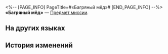 <%-- [PAGE_INFO]
PageTitle=#«Багряный мёд»#
[END_PAGE_INFO] --%>
{{Предмет Инфобокс
|id          = 140580
|Изображение = Предмет «Багряный мёд».png
|Тип         = Предмет миссии
|Инвентарь   = Миссии
|Редкость    = 3
|Эффект      = 
|Описание    = В этой бутылке хранится гранатовая героическая душа, которая сражалась до последнего вздоха. Выпейте и восхвалите её жизнь.
}}
'''«Багряный мёд»''' — [[Предмет миссии]].

==На других языках==
{{На других языках
|en   = "Scarlet Honey Brew"
|zhs  = 「赤血蜜酿」
|zht  = 「赤血蜜釀」
|ja   = 「赤血のメーレ」
|ko   = 「붉은 피의 꿀 음료」
|es   = "Hidromiel sangriento"
|fr   = «&nbsp;Hydromel écarlate&nbsp;»
|ru   = «Багряный мёд»
|th   = "น้ำอมฤตโลหิตแดงฉาน"
|vi   = "Rượu Mật Máu Đỏ"
|de   = „Scharlachrotes Honiggebräu“
|id   = "Nektar Darah Merah"
|pt   = "Hidromel Escarlate"
}}

==История изменений==
{{История изменений|3.5}}
